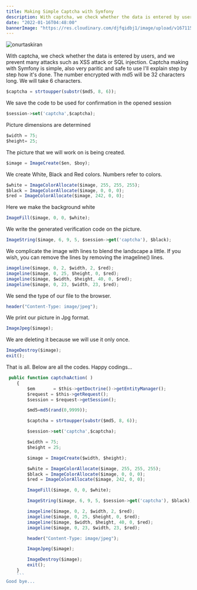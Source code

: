 ```yaml
---
title: Making Simple Captcha with Symfony
description: With captcha, we check whether the data is entered by users, and we prevent many attacks such as XSS attack or SQL injection. Captcha making with Symfony is simple, also
date: "2022-01-16T04:48:00"
bannerImage: "https://res.cloudinary.com/djfqidbj1/image/upload/v1671155330/tfsjfticcp6goxt6cokv.jpg"
---
```

<img className="w-full rounded-xl" src="https://res.cloudinary.com/djfqidbj1/image/upload/v1671155330/tfsjfticcp6goxt6cokv.jpg" alt="onurtaskiran" />

With captcha, we check whether the data is entered by users, and we prevent many attacks such as XSS attack or SQL injection. Captcha making with Symfony is simple, also very paritic and safe to use I'll explain step by step how it's done. The number encrypted with md5 will be 32 characters long. We will take 6 characters.

```javascript
$captcha = strtoupper(substr($md5, 8, 6));
```

We save the code to be used for confirmation in the opened session

```javascript
$session->set('captcha',$captcha);
```

Picture dimensions are determined

```javascript
$width = 75;
$height= 25;
```
The picture that we will work on is being created.
```javascript
$image = ImageCreate($en, $boy);
```
We create White, Black and Red colors. Numbers refer to colors.
```javascript
$white = ImageColorAllocate($image, 255, 255, 255);
$black = ImageColorAllocate($image, 0, 0, 0);
$red = ImageColorAllocate($image, 242, 0, 0);
```
Here we make the background white

```javascript
ImageFill($image, 0, 0, $white);
```
We write the generated verification code on the picture.

```javascript
ImageString($image, 6, 9, 5, $session->get('captcha'), $black);
```
We complicate the image with lines to blend the landscape a little. If you wish, you can remove the lines by removing the imageline() lines.

```javascript
imageline($image, 0, 2, $width, 2, $red);
imageline($image, 0, 25, $height, 0, $red);
imageline($image, $width, $height, 40, 0, $red);
imageline($image, 0, 23, $width, 23, $red);
```
We send the type of our file to the browser.

```javascript
header("Content-Type: image/jpeg");
```

We print our picture in Jpg format.

```javascript
ImageJpeg($image);
```
We are deleting it because we will use it only once.

```javascript
ImageDestroy($image);
exit();
```
That is all. Below are all the codes. Happy codings...

```javascript
 public function captchaAction( )
    {
        $em       = $this->getDoctrine()->getEntityManager();
        $request = $this->getRequest();
        $session = $request->getSession();

        $md5=md5(rand(0,9999));

        $captcha = strtoupper(substr($md5, 8, 6));

        $session->set('captcha',$captcha);

        $width = 75;
        $height = 25;

        $image = ImageCreate($width, $height);

        $white = ImageColorAllocate($image, 255, 255, 255);
        $black = ImageColorAllocate($image, 0, 0, 0);
        $red = ImageColorAllocate($image, 242, 0, 0);

        ImageFill($image, 0, 0, $white);

        ImageString($image, 6, 9, 5, $session->get('captcha'), $black);

        imageline($image, 0, 2, $width, 2, $red);
        imageline($image, 0, 25, $height, 0, $red);
        imageline($image, $width, $height, 40, 0, $red);
        imageline($image, 0, 23, $width, 23, $red);

        header("Content-Type: image/jpeg");

        ImageJpeg($image);

        ImageDestroy($image);
        exit();
    }
    ```
Good bye...